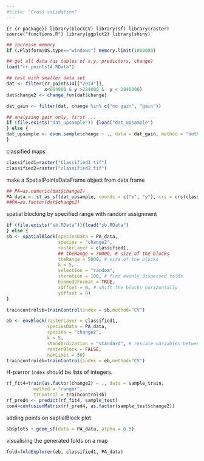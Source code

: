 ```yaml
---
#title: "Cross validation"
---
```


```{r {r package}}
library(blockCV)
library(sf)
library(raster)
source("functions.R")
library(ggplot2)
library(shiny)
```

```r
## increase memory
if (.Platform$OS.type=="windows") memory.limit(1000000)

## get all data (as tables of x,y, predictors, change)
load("rr_points14.RData")

## test with smaller data set
dat <- filter(rr_points14[["2014"]],
              x<604000 & y >284000 &  y < 2846000)
dat$change2 <- change_fun(dat$change)
```

```r
dat_gain <- filter(dat, change %in% c("no gain", "gain")) 

## analyzing gain only, first ...
if (file.exists("dat_upsample")) {load("dat_upsample")
} else {
dat_upsample <- ovun.sample(change ~ ., data = dat_gain, method = "both", N=1500)$data
}
```
classified maps
```r
classified1=raster("Classified1.tif")
classified2=raster("classified2.tif")
```
make a SpatialPointsDataFrame object from data.frame
```r
## PA=as.numeric(dat$change2)
PA_data <- st_as_sf(dat_upsample, coords = c("x", "y"), crs = crs(classified1))
##PA=as.factor(dat$change2)
```
spatial blocking by specified range with random assignment
```r
if (file.exists("sb.RData")){load("sb.RData")
} else {
sb <- spatialBlock(speciesData = PA_data,
                   species = "change2",
                   rasterLayer = classified1,
                   ## theRange = 70000, # size of the blocks
                   theRange = 5000, # size of the blocks                   
                   k = 5,
                   selection = "random",
                   iteration = 100, # find evenly dispersed folds
                   biomod2Format = TRUE,
                   xOffset = 0, # shift the blocks horizontally
                   yOffset = 0)
}

traincontrolsb=trainControl(index = sb,method="CV")
```

```r
eb <- envBlock(rasterLayer = classified1,
               speciesData = PA_data,
               species = "change2",
               k = 5,
               standardization = "standard", # rescale variables between 0 and 1
               rasterBlock = FALSE,
               numLimit = 50)
traincontroleb=trainControl(index = eb,method="CV")
```
H-p:error  `index` should be lists of integers.
```r
rf_fit4=train(as.factor(change2) ~ ., data = sample_train,
          method = "ranger",
          trControl = traincontrolsb)
rf_pred4 <- predict(rf_fit4, sample_test)
con4=confusionMatrix(rf_pred4, as.factor(sample_test$change2))
```
adding points on saptialBlock plot
```r
sb$plots + geom_sf(data = PA_data, alpha = 0.5)
```
visualising the generated folds on a map
```r
fold=foldExplorer(eb, classified1, PA_data)
```

